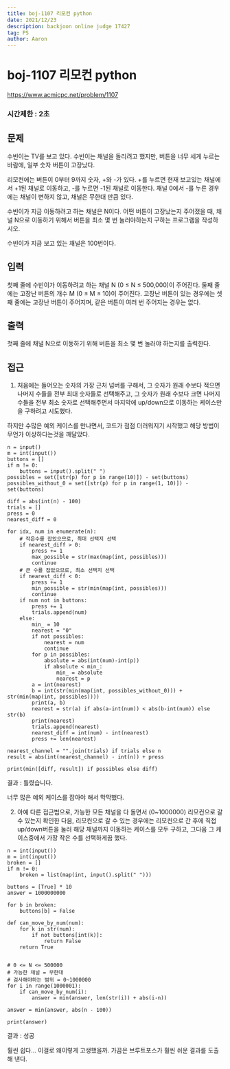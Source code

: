 ```yaml
---
title: boj-1107 리모컨 python
date: 2021/12/23
description: backjoon online judge 17427
tag: PS
author: Aaron
---
```


# boj-1107 리모컨 python

https://www.acmicpc.net/problem/1107

### 시간제한 : 2초

## 문제
수빈이는 TV를 보고 있다. 수빈이는 채널을 돌리려고 했지만, 버튼을 너무 세게 누르는 바람에, 일부 숫자 버튼이 고장났다.

리모컨에는 버튼이 0부터 9까지 숫자, +와 -가 있다. +를 누르면 현재 보고있는 채널에서 +1된 채널로 이동하고, -를 누르면 -1된 채널로 이동한다. 채널 0에서 -를 누른 경우에는 채널이 변하지 않고, 채널은 무한대 만큼 있다.

수빈이가 지금 이동하려고 하는 채널은 N이다. 어떤 버튼이 고장났는지 주어졌을 때, 채널 N으로 이동하기 위해서 버튼을 최소 몇 번 눌러야하는지 구하는 프로그램을 작성하시오. 

수빈이가 지금 보고 있는 채널은 100번이다.

## 입력
첫째 줄에 수빈이가 이동하려고 하는 채널 N (0 ≤ N ≤ 500,000)이 주어진다.  둘째 줄에는 고장난 버튼의 개수 M (0 ≤ M ≤ 10)이 주어진다. 고장난 버튼이 있는 경우에는 셋째 줄에는 고장난 버튼이 주어지며, 같은 버튼이 여러 번 주어지는 경우는 없다.

## 출력
첫째 줄에 채널 N으로 이동하기 위해 버튼을 최소 몇 번 눌러야 하는지를 출력한다.

## 접근
1. 처음에는 들어오는 숫자의 가장 근처 넘버를 구해서, 그 숫자가 원래 수보다 적으면 나머지 수들을 전부 최대 숫자들로 선택해주고, 그 숫자가 원래 수보다 크면 나머지 수들을 전부 최소 숫자로 선택해주면서 마지막에 up/down으로 이동하는 케이스만을 구하려고 시도했다.

하지만 수많은 예외 케이스를 만나면서, 코드가 점점 더러워지기 시작했고 해당 방법이 무언가 이상하다는것을 깨달았다.
```
n = input()
m = int(input())
buttons = []
if m != 0:
    buttons = input().split(" ")
possibles = set([str(p) for p in range(10)]) - set(buttons)
possibles_without_0 = set([str(p) for p in range(1, 10)]) - set(buttons)

diff = abs(int(n) - 100)
trials = []
press = 0
nearest_diff = 0

for idx, num in enumerate(n):
    # 작은수를 잡았으므로, 최대 선택지 선택
    if nearest_diff > 0:
        press += 1
        max_possible = str(max(map(int, possibles)))
        continue
    # 큰 수를 잡았으므로, 최소 선택지 선택
    if nearest_diff < 0:
        press += 1
        min_possible = str(min(map(int, possibles)))
        continue
    if num not in buttons:
        press += 1
        trials.append(num)
    else:
        min_ = 10
        nearest = "0"
        if not possibles:
            nearest = num
            continue
        for p in possibles:
            absolute = abs(int(num)-int(p))
            if absolute < min_:
                min_ = absolute
                nearest = p
        a = int(nearest)
        b = int(str(min(map(int, possibles_without_0))) + str(min(map(int, possibles))))
        print(a, b)
        nearest = str(a) if abs(a-int(num)) < abs(b-int(num)) else str(b)
        print(nearest)
        trials.append(nearest)
        nearest_diff = int(num) - int(nearest)
        press += len(nearest)

nearest_channel = "".join(trials) if trials else n
result = abs(int(nearest_channel) - int(n)) + press

print(min([diff, result]) if possibles else diff)
```
결과 : 틀렸습니다.

너무 많은 예외 케이스를 잡아야 해서 막막했다.

2. 아예 다른 접근법으로, 가능한 모든 채널을 다 돌면서 (0~1000000) 리모컨으로 갈 수 있는지 확인한 다음, 리모컨으로 갈 수 있는 경우에는 리모컨으로 간 후에 직접 up/down버튼을 눌러 해당 채널까지 이동하는 케이스를 모두 구하고, 그다음 그 케이스중에서 가장 작은 수를 선택하게끔 했다.
```
n = int(input())
m = int(input())
broken = []
if m != 0:
    broken = list(map(int, input().split(" ")))

buttons = [True] * 10
answer = 1000000000

for b in broken:
    buttons[b] = False

def can_move_by_num(num):
    for k in str(num):
        if not buttons[int(k)]:
            return False
    return True


# 0 <= N <= 500000
# 가능한 채널 = 무한대
# 검사해야하는 범위 = 0~1000000
for i in range(1000001):
    if can_move_by_num(i):
        answer = min(answer, len(str(i)) + abs(i-n))

answer = min(answer, abs(n - 100))

print(answer)
```
결과 : 성공

훨씬 쉽다... 이걸로 왜이렇게 고생했을까. 가끔은 브루트포스가 훨씬 쉬운 결과를 도출해 낸다.
